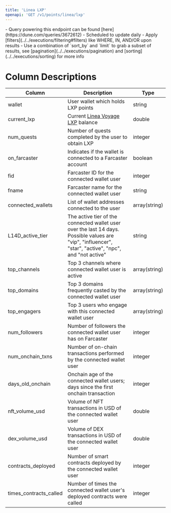 ```yaml
---
title: 'Linea LXP'
openapi: 'GET /v1/points/linea/lxp'
---
```


<Note>
- Query powering this endpoint can be found [here](https://dune.com/queries/3672612)
- Scheduled to update daily
- Apply [filters](../../executions/filtering#filters) like WHERE, IN, AND/OR upon results
- Use a combination of `sort_by` and `limit` to grab a subset of results, see [pagination](../../executions/pagination) and [sorting](../../executions/sorting) for more info
</Note>


# Column Descriptions

| Column                  | Description                                             | Type            |
| ----------------------- | ------------------------------------------------------- | --------------- |
| wallet                  | User wallet which holds LXP points                        | string       |
| current_lxp             | Current [Linea Voyage LXP](https://docs.linea.build/use-mainnet/linea-xp)  balance         | double          |
| num_quests              | Number of quests completed by the user to obtain LXP                  | integer          |
| on_farcaster            | Indicates if the wallet is connected to a Farcaster account            | boolean         |
| fid                     | Farcaster ID for the connected wallet user                       | integer          |
| fname                   | Farcaster name for the connected wallet user                           | string         |
| connected_wallets       | List of wallet addresses connected to the user          | array(string)|
| L14D_active_tier        | The active tier of the connected wallet user over the last 14 days. Possible values are "vip", "influencer", "star", "active", "npc", and "not active"     | string     |
| top_channels            | Top 3 channels where connected wallet user is active           | array(string)  |
| top_domains             | Top 3 domains frequently casted by the connected wallet user              | array(string)  |
| top_engagers            | Top 3 users who engage with this connected wallet user             | array(string)  |
| num_followers           | Number of followers the connected wallet user has on Farcaster           | integer          |
| num_onchain_txns        | Number of on-chain transactions performed by the connected wallet user   | integer          |
| days_old_onchain        | Onchain age of the connected wallet users; days since the first onchain transaction    | integer          |
| nft_volume_usd          | Volume of NFT transactions in USD of the connected wallet user               | double          |
| dex_volume_usd          | Volume of DEX transactions in USD of the connected wallet user                     | double          |
| contracts_deployed      | Number of smart contracts deployed by the connected wallet user          | integer          |
| times_contracts_called  | Number of times the connected wallet user's deployed contracts were called | integer        |
